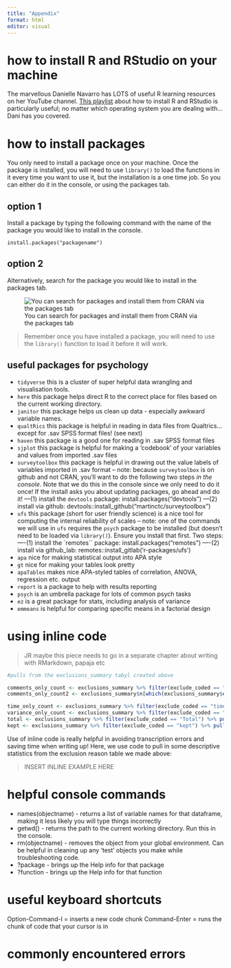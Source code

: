 ```yaml
---
title: "Appendix"
format: html
editor: visual
---
```


# how to install R and RStudio on your machine 

The marvellous Danielle Navarro has LOTS of useful R learning resources on her YouTube channel. [This playlist](https://www.youtube.com/playlist?list=PLRPB0ZzEYegOZivdelOuEn-R-XUN-DOjd) about how to install R and RStudio is particularly useful; no matter which operating system you are dealing with... Dani has you covered.  


# how to install packages

You only need to install a package once on your machine. Once the package is installed, you will need to use `library()` to load the functions in it every time you want to use it, but the installation is a one time job. So you can either do it in the console, or using the packages tab.

## option 1

Install a package by typing the following command with the name of the package you would like to install in the console.

```         
install.packages("packagename")

```

## option 2

Alternatively, search for the package you would like to install in the packages tab.

![You can search for packages and install them from CRAN via the packages tab](images/install.png)

> Remember once you have installed a package, you will need to use the `library()` function to load it before it will work.

## useful packages for psychology


- `tidyverse` this is a cluster of super helpful data wrangling and visualisation tools. 
- `here` this package helps direct R to the correct place for files based on the current working directory.
- `janitor` this package helps us clean up data - especially awkward variable names.
- `qualtRics` this package is helpful in reading in data files from Qualtrics... except for .sav SPSS format files! (see next)
- `haven` this package is a good one for reading in .sav SPSS format files
- `sjplot` this package is helpful for making a 'codebook' of your variables and values from imported .sav files
- `surveytoolbox` this package is helpful in drawing out the value labels of variables imported in .sav format
-- note: because `surveytoolbox` is on github and not CRAN, you'll want to do the following two steps *in the console*. Note that we do this in the console since we only need to do it once! If the install asks you about updating packages, go ahead and do it!
---(1) install the `devtools` package: install.packages("devtools") 
---(2) install via github: devtools::install_github("martinctc/surveytoolbox") 
- `ufs` this package (short for user friendly science) is a nice tool for computing the internal reliability of scales
-- note: one of the commands we will use in `ufs` requires the `psych` package to be installed (but doesn't need to be loaded via `library()`). Ensure you install that first. Two steps:
----(1) install the `remotes`` package: install.packages("remotes") 
----(2) install via github_lab: remotes::install_gitlab('r-packages/ufs') 
- `apa` nice for making statistical output into APA style
- `gt` nice for making your tables look pretty
- `apaTables` makes nice APA-styled tables of correlation, ANOVA, regression etc. output
- `report` is a package to help with results reporting
- `psych` is an umbrella package for lots of common psych tasks
- `ez` is a great package for stats, including analysis of variance
- `emmeans` is helpful for comparing specific means in a factorial design


# using inline code

> JR maybe this piece needs to go in a separate chapter about writing with RMarkdown, papaja etc


```r

#pulls from the exclusions_summary tabyl created above

comments_only_count <- exclusions_summary %>% filter(exclude_coded == "comments only") %>% pull(n)
comments_only_count2 <- exclusions_summary$n[which(exclusions_summary$exclude_coded=="comments_only")]

time_only_count <- exclusions_summary %>% filter(exclude_coded == "time only") %>% pull(n)
variance_only_count <- exclusions_summary %>% filter(exclude_coded == "variance only") %>% pull(n)
total <- exclusions_summary %>% filter(exclude_coded == "Total") %>% pull(n)
kept <- exclusions_summary %>% filter(exclude_coded == "kept") %>% pull(n)

```

Use of inline code is really helpful in avoiding transcription errors and saving time when writing up! Here, we use code to pull in some descriptive statistics from the exclusion reason table we made above:

> INSERT INLINE EXAMPLE HERE


# helpful console commands

- names(objectname) - returns a list of variable names for that dataframe, making it less likely you will type things incorrectly
- getwd() - returns the path to the current working directory. Run this in the console.
- rm(objectname) - removes the object from your global environment. Can be helpful in cleaning up any 'test' objects you make while troubleshooting code.
- ?package - brings up the Help info for that package
- ?function - brings up the Help info for that function

# useful keyboard shortcuts

Option-Command-I = inserts a new code chunk
Command-Enter = runs the chunk of code that your cursor is in


# commonly encountered errors


